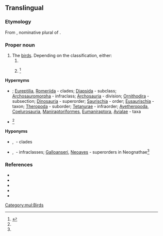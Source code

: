 {{also|aves}}
==Translingual==

===Etymology===
From {{der|mul|la|avēs}}, nominative plural of {{m|la|avis||bird}}.

===Proper noun===
{{taxoninfl}}

# The [[bird]]s. Depending on the classification, either:
## {{taxon|class|subphylum|Vertebrata}}
## {{taxon|subclass|class|Reptilia}}<ref name="Ruggiero">{{R:Ruggiero}}</ref>

====Hypernyms====
* {{sense|class}} {{Reptilia Hypernyms}}; [[Eureptilia]], [[Romeriida]]&nbsp;- clades; [[Diapsida]]&nbsp;- subclass; [[Archosauromorpha]]&nbsp;- infraclass; [[Archosauria]]&nbsp;- division; [[Ornithodira]]&nbsp;- subsection; [[Dinosauria]]&nbsp;- superorder; [[Saurischia]]&nbsp;- order; [[Eusaurischia]]&nbsp;- taxon; [[Theropoda]]&nbsp;- suborder; [[Tetanurae]]&nbsp;- infraorder; [[Avetheropoda]], [[Coelurosauria]], [[Maniraptoriformes]], [[Eumaniraptora]], [[Avialae]]&nbsp;- taxa
* {{sense|subclass}} {{Reptilia Hypernyms}}<ref name=Ruggiero />

====Hyponyms====
* {{sense|class}} {{ll|mul|Neognathae}}, {{ll|mul|Paleognathae}}&nbsp;- clades
* {{sense|subclass}} {{ll|mul|Neognathae}}, {{ll|mul|Paleognathae}}&nbsp;- infraclasses; [[Galloanseri]], [[Neoaves]]&nbsp;- superorders in Neognathae<ref name=Ruggiero />

===References===
* {{R:Century 1911}}
* {{R:OneLook}}
* {{pedia}}
* {{specieslite}}
* {{comcatlite}}
<references />

[[Category:mul:Birds]]